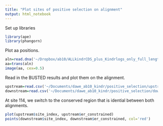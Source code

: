 ```yaml
---
title: "Plot sites of positive selection on alignment"
output: html_notebook
---
```


Set up libraries
```r
library(ape)
library(phangorn)
```

Plot aa positions.
```r
aln=read.dna('~/Dropbox/ab10/ALLkindrCDS_plus_Kindrlogs_only_full_length_genbank_TranslatorX_Prank_align.fasta', format='fasta', as.matrix=T)
aa=trans(aln)
image(aa, cex=0.5)
```
Read in the BUSTED results and plot them on the alignment. 
```r
upstream=read.csv('~/Documents/dawe_ab10_kindr/positive_selection/upstream_busted.csv')
downstream=read.csv('~/Documents/dawe_ab10_kindr/positive_selection/downstream_busted.csv')
```

At site 114, we switch to the conserved region that is idential between both alignments.

```r
plot(upstream$site_index, upstream$er_constrained)
points(downstream$site_index, downstream$er_constrained, col='red')

```

